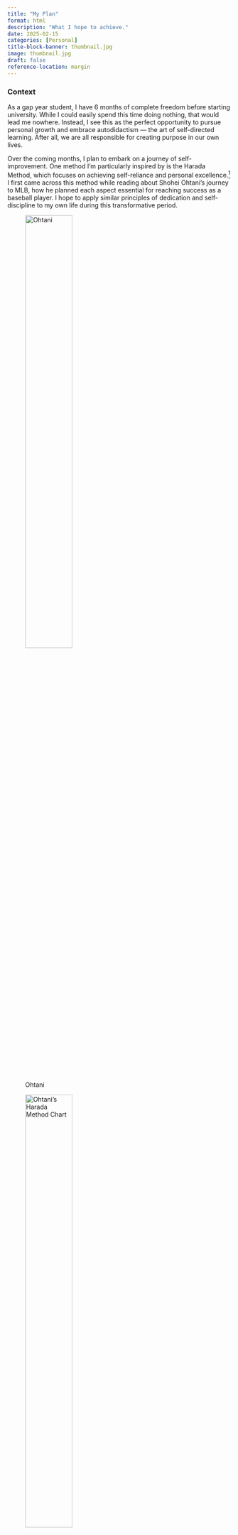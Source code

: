 ```yaml
---
title: "My Plan"
format: html
description: "What I hope to achieve."
date: 2025-02-15
categories: [Personal]
title-block-banner: thumbnail.jpg
image: thumbnail.jpg
draft: false
reference-location: margin
---
```


### Context

As a gap year student, I have 6 months of complete freedom before starting university. While I could easily spend this time doing nothing, that would lead me nowhere. Instead, I see this as the perfect opportunity to pursue personal growth and embrace autodidactism — the art of self-directed learning. After all, we are all responsible for creating purpose in our own lives.

Over the coming months, I plan to embark on a journey of self-improvement. One method I’m particularly inspired by is the Harada Method, which focuses on achieving self-reliance and personal excellence.[^1] I first came across this method while reading about Shohei Ohtani’s journey to MLB, how he planned each aspect essential for reaching success as a baseball player. I hope to apply similar principles of dedication and self-discipline to my own life during this transformative period.

[^1]: https://theharadamethod.com/

::: {layout-ncol=2 layout-valign="bottom"}
![Ohtani](ohtani.jpg){height="50%"}

![Ohtani's Harada Method Chart](goals.jpeg){height="50%"}
:::

I've created my Harada Method Chart by breaking up my plans into smaller, more manageable chunks. For each group I've added a table of things I want to achieve and a brief description on why I want to achieve it. As I complete certain tasks I will be updating the **Achieved?** column with the end goal of filling each box with a tick.

So, check this post out regularly if you want to see my progress. I hope this inspires you to do something similar, setting up goals and achieve long term growth.

### Maths

| **Description**            | **Achieved?** |
|----------------------------|:-------------:|
| Real Analysis              |               |
| Linear Algebra             |               |
| Differential Equations     |               |
| Statistics and Probability |               |
| Multivariable Calculus     |               |
| Practice STEP II & III     |               |

I plan to get a head start on the topics I’ll encounter in my first year of a Mathematics/Statistics degree.[^2] Thankfully, there are countless resources available - textbooks, online courses, problem sets — that make self-directed learning not only possible but also highly effective. By dedicating time to these subjects, I want to build a strong understanding of the material and develop problem-solving skills that will serve me well in university.

[^2]: https://www.quantstart.com/articles/How-to-Learn-Advanced-Mathematics-Without-Heading-to-University-Part-1/

### Coding & Data Science

| **Description**                                   | **Achieved?** |
|---------------------------------------------------|:-------------:|
| Learn R & Shiny                                   |               |
| Participate in TidyTuesday                        |               |
| Improve my Python (Pandas, NumPy, SciPy, Seaborn) |               |
| R & Python Project                                |               |
| Get work experience / internship                  |               |

In addition to academic preparation, I want to use this gap year to develop my technical skills and gain practical experience, particularly in programming and data analysis.

Learning R and packages (such as [Quarto](https://quarto.org/), which I built this website with) will allow me to create interactive data visualizations and applications. I will try to regularly participate in TidyTuesday, a weekly data visualisation challenge, will help me apply these skills in real-world scenarios while building a portfolio of work.[^3]

[^3]: https://github.com/rfordatascience/tidytuesday

For my final goal, I aim to complete a substantial R & Python project that combines data analysis, visualisation and problem-solving to combine everything I learn across the months.

### Languages

| **Description**               | **Achieved?** |
|-------------------------------|:-------------:|
| Improve my French (B2 -\> C1) |               |
| Learn Italian (B1)            |               |
| Learn Romanian (A2/B1)        |               |

One of my personal goals during this gap year is to improve and expand my language abilities. I believe learning a language is simultaneously one of the most challenging and rewarding endeavors one can undertake as it opens the doors to new cultures, perspectives and connections.

I aim to advance my French from an intermediate (B2) to an advanced (C1) level by involve refining my grammar, expanding my vocabulary, and practicing speaking and writing fluently.

In addition I would like to learn other Romance languages, as they share a rich history and linguistic roots, making it easier to draw connections between them. I hope to achieve a B1 level in Italian and an A2/B1 level in Romanian. For both I’ll start with basic grammar and vocabulary, gradually working my way up to simple conversations and reading.

### Fitness & Health

| **Description**               | **Achieved?** |
|-------------------------------|:-------------:|
| Run a 10K and do it regularly |               |
| 5K sub 30 -\> 5K sub 25       |               |
| Big Three 300                 |               |

Staying physically active and challenging myself in fitness is something my parents want me to do given my out of shape body. My fitness goals will build a stronger, healthier version of myself with a healthy dopamine boost.

I aim to run a 10K and make it a regular part of my routine. Running has always been a great way for me to clear my mind and completing a 10K will be a significant milestone in my fitness journey. Likewise, I want to improve my 5k time to sub 30 minutes and once I am more comfortable, cutting to sub 25 minutes

I’ve set a strength goal of increasing my Big Three (bench, squat, deadlift) total to 300kg - last time I measured was a 220kg (45/85/90). A 1x bodyweight bench, 1.5x bodyweight squat and 2x bodyweight deadlift should give me somewhere around 300kg. 

### Other

| **Description**                  | **Achieved?** |
|----------------------------------|:-------------:|
| Find a part-time job             |               |
| Get my driving licence           |               |
| Learn Baduk (SDK)                |               |
| Read regularly (1 book per week) |               |

The first two are pretty self-explanatory (YOU cannot be unemployed and without a driving licence in 2025 😭🙏).

I also want to learn Baduk (Go) and reach the Single Digit Kyu (SDK) level. Baduk is a strategic board game that has fascinated me for years - chess hasn't really interested me ever. Reaching an intermediate standard will be intellectually stimulating and will also help me develop patience and strategic thinking.

Finally, I’ve set a goal to read regularly, aiming for one book per week. I want to explore a variety of genres — particularly philosophy, SF and memoirs. 

These will be my go-to things that will help refresh my brain when the maths or programming overwhelms me.

### Final Comments

My 2025 didn't start the way I wanted despite having tried my best. For a while I was dejected and unmotivated but I've realised letting your emotions get the better of you won't help in any way. It's time to get past that stage and act. Looking in the long term I believe what I do in these 6 months can define who I am. As I stay focused and committed to my goals, even if I don't accomplish everything I'll know that I have grown personally.

I will post an update after the 6 months. Thank you for reading.😄

:::{.caption}
![I'm waiting on the good times now.](quote.jpg){.lightbox width="50%"}
:::